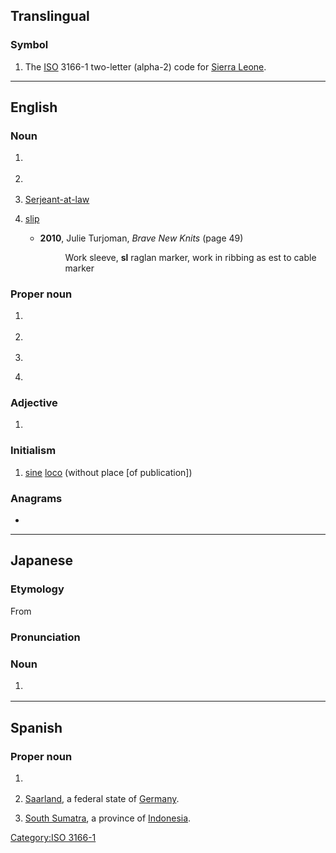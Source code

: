 {{also|.sl|sl.|S&L|Sl.|s.l.|S & L|śl.}}
==Translingual==

===Symbol===
{{head|mul|symbol}}

# The [[ISO]] 3166-1 two-letter (alpha-2) code for [[Sierra Leone]].

[[Category:ISO 3166-1]]

----

==English==

===Noun===
{{en-noun|~}}

# {{lb|en|linguistics}} {{initialism of|lang=en|source language}}
# {{lb|en|on Muslim forums}} {{initialism of|lang=en|sharia law}}
# {{lb|en|law}} {{lb|en|historical|used postnominally}} [[w:Serjeant-at-law|Serjeant-at-law]]
# {{lb|en|knitting}} [[slip]]
#* '''2010''', Julie Turjoman, ''Brave New Knits'' (page 49)
#*: Work sleeve, '''sl''' raglan marker, work in ribbing as est to cable marker

===Proper noun===
{{en-proper noun}}

# {{lb|en|politics}} {{initialism of|lang=en|{{w|Sendero Luminoso}}}}
# {{lb|en|politics}} {{abbreviation of|lang=en|Scotland}}
# {{initialism of|{{w|Swan Lake}}|lang=en}}
# {{lb|en|internet}} {{initialism of|{{w|Second Life}}|lang=en}}

===Adjective===
{{en-adj|-}}

# {{lb|en|in gay [[personal ad]]s}} {{initialism of|[[straight]]-[[looking]]|lang=en}}

===Initialism===
{{rfc-header|Initialism}}
{{en-initialism}}

# {{lb|en|citations}} [[sine]] [[loco]] (without place [of publication])

===Anagrams===
* {{anagrams|en|a=ls|L&S|L's|L.S.|LS|Ls|l's|ls}}

----

==Japanese==

===Etymology===
From {{der|ja|en|steam locomotive|'''s'''team '''l'''ocomotive|sort=えすえる}}

===Pronunciation===
{{ja-pron|エスエル|acc=3}}

===Noun===
{{ja-noun|エスエル}}

# {{lb|ja|rail transport|sort=えすえる}} {{syn of|lang=ja|蒸気機関車|tr=jōki kikansha||[[steam locomotive]]}}

----

==Spanish==

===Proper noun===
{{es-proper noun}}

# {{abbreviation of|lang=es|nodot=1|San Luis Potosí}} {{gloss|Mexican state}}
# {{rfv-sense|es}} [[Saarland]], a federal state of [[Germany]].
# {{rfv-sense|es}} [[South Sumatra]], a province of [[Indonesia]].